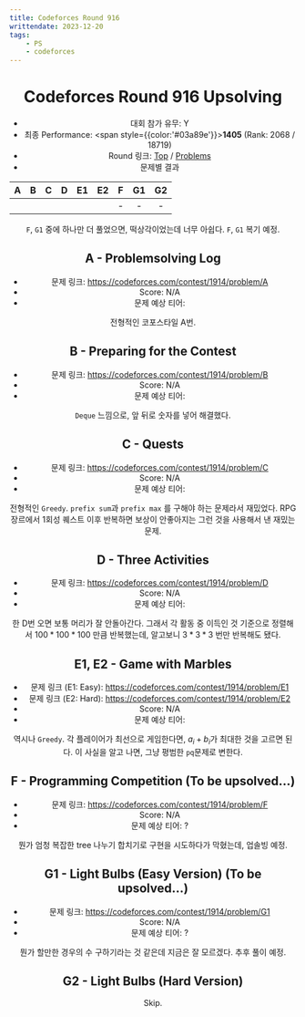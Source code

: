 ```yaml
---
title: Codeforces Round 916
writtendate: 2023-12-20
tags:
    - PS
    - codeforces
---
```


<Header />

# Codeforces Round 916 Upsolving

- 대회 참가 유무: Y
- 최종 Performance: <span style={{color:'#03a89e'}}>**1405**</span> (Rank: 2068 / 18719)
- Round 링크: [Top](https://codeforces.com/contest/1914) / [Problems](https://codeforces.com/contest/1914/problems)
- 문제별 결과

| A | B | C | D | E1 | E2 | F | G1 | G2 |
| :-: | :-: | :-: | :-: | :-: | :-: | :-: | :-: | :-: |
| <AC state="AC" /> | <AC state="AC" /> | <AC state="AC" /> | <AC state="AC" /> | <AC state="AC" /> | <AC state="AC" /> | - | - | - |

`F`, `G1` 중에 하나만 더 풀었으면, 떡상각이었는데 너무 아쉽다. `F`, `G1` 복기 예정.


## A - Problemsolving Log

- 문제 링크: https://codeforces.com/contest/1914/problem/A
- Score: N/A
- 문제 예상 티어: <SolvedTier tierName={TierName.Bronze} grade={3} width={15} />

전형적인 코포스타일 A번.

## B - Preparing for the Contest

- 문제 링크: https://codeforces.com/contest/1914/problem/B
- Score: N/A
- 문제 예상 티어: <SolvedTier tierName={TierName.Silver} grade={3} width={15} />

`Deque` 느낌으로, 앞 뒤로 숫자를 넣어 해결했다.

## C - Quests

- 문제 링크: https://codeforces.com/contest/1914/problem/C
- Score: N/A
- 문제 예상 티어: <SolvedTier tierName={TierName.Gold} grade={5} width={15} />

전형적인 `Greedy`. `prefix sum`과 `prefix max` 를 구해야 하는 문제라서 재밌었다. RPG 장르에서 1회성 퀘스트 이후 반복하면 보상이 안좋아지는 그런 것을 사용해서 낸 재밌는 문제.

## D - Three Activities

- 문제 링크: https://codeforces.com/contest/1914/problem/D
- Score: N/A
- 문제 예상 티어: <SolvedTier tierName={TierName.Silver} grade={2} width={15} />

한 D번 오면 보통 머리가 잘 안돌아간다. 그래서 각 활동 중 이득인 것 기준으로 정렬해서 $100 * 100 * 100$ 만큼 반복했는데, 알고보니 $3*3*3$ 번만 반복해도 됐다.


## E1, E2 - Game with Marbles

- 문제 링크 (E1: Easy): https://codeforces.com/contest/1914/problem/E1
- 문제 링크 (E2: Hard): https://codeforces.com/contest/1914/problem/E2
- Score: N/A
- 문제 예상 티어: <SolvedTier tierName={TierName.Gold} grade={3} width={15} />

역시나 `Greedy`. 각 플레이어가 최선으로 게임한다면, $a_i + b_i$가 최대한 것을 고르면 된다. 이 사실을 알고 나면, 그냥 평범한 `pq`문제로 변한다.


## F - Programming Competition (To be upsolved...)

- 문제 링크: https://codeforces.com/contest/1914/problem/F
- Score: N/A
- 문제 예상 티어: ?

뭔가 엄청 복잡한 tree 나누기 합치기로 구현을 시도하다가 막혔는데, 업솔빙 예정.


## G1 - Light Bulbs (Easy Version) (To be upsolved...)

- 문제 링크: https://codeforces.com/contest/1914/problem/G1
- Score: N/A
- 문제 예상 티어: ?

뭔가 할만한 경우의 수 구하기라는 것 같은데 지금은 잘 모르겠다. 추후 풀이 예정.


## G2 - Light Bulbs (Hard Version)

Skip.


<TagList />
<Comment />
